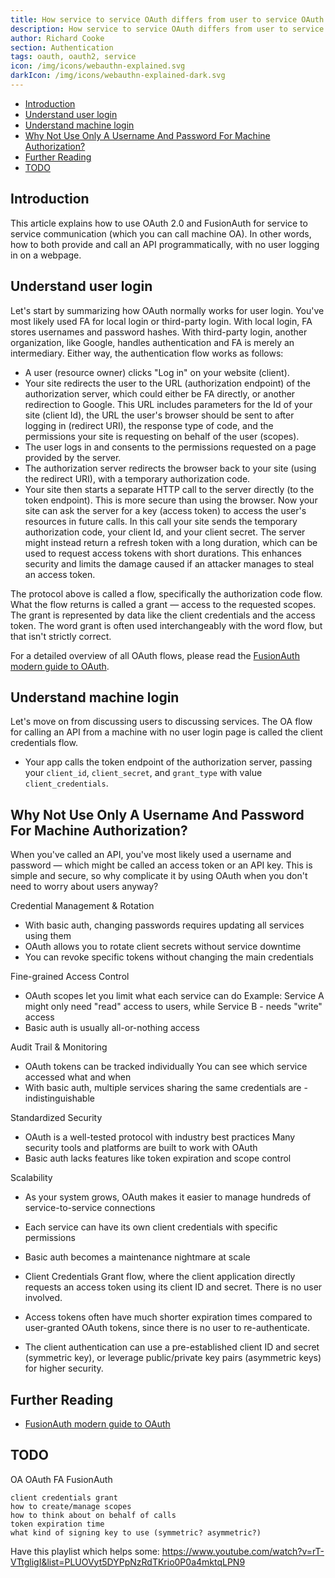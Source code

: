 ```yaml
---
title: How service to service OAuth differs from user to service OAuth
description: How service to service OAuth differs from user to service OAuth
author: Richard Cooke
section: Authentication
tags: oauth, oauth2, service
icon: /img/icons/webauthn-explained.svg
darkIcon: /img/icons/webauthn-explained-dark.svg
---
```


- [Introduction](#introduction)
- [Understand user login](#understand-user-login)
- [Understand machine login](#understand-machine-login)
- [Why Not Use Only A Username And Password For Machine Authorization?](#why-not-use-only-a-username-and-password-for-machine-authorization)
- [Further Reading](#further-reading)
- [TODO](#todo)

## Introduction

This article explains how to use OAuth 2.0 and FusionAuth for service to service communication (which you can call machine OA). In other words, how to both provide and call an API programmatically, with no user logging in on a webpage.

## Understand user login

Let's start by summarizing how OAuth normally works for user login. You've most likely used FA for local login or third-party login. With local login, FA stores usernames and password hashes. With third-party login, another organization, like Google, handles authentication and FA is merely an intermediary. Either way, the authentication flow works as follows:

- A user (resource owner) clicks "Log in" on your website (client).
- Your site redirects the user to the URL (authorization endpoint) of the authorization server, which could either be FA directly, or another redirection to Google. This URL includes parameters for the Id of your site (client Id), the URL the user's browser should be sent to after logging in (redirect URI), the response type of code, and the permissions your site is requesting on behalf of the user (scopes).
- The user logs in and consents to the permissions requested on a page provided by the server.
- The authorization server redirects the browser back to your site (using the redirect URI), with a temporary authorization code.
- Your site then starts a separate HTTP call to the server directly (to the token endpoint). This is more secure than using the browser. Now your site can ask the server for a key (access token) to access the user's resources in future calls. In this call your site sends the temporary authorization code, your client Id, and your client secret. The server might instead return a refresh token with a long duration, which can be used to request access tokens with short durations. This enhances security and limits the damage caused if an attacker manages to steal an access token.

The protocol above is called a flow, specifically the authorization code flow. What the flow returns is called a grant — access to the requested scopes. The grant is represented by data like the client credentials and the access token. The word grant is often used interchangeably with the word flow, but that isn't strictly correct.

For a detailed overview of all OAuth flows, please read the [FusionAuth modern guide to OAuth](https://fusionauth.io/resources/the-modern-guide-to-oauth.pdf).

## Understand machine login

Let's move on from discussing users to discussing services. The OA flow for calling an API from a machine with no user login page is called the client credentials flow.

- Your app calls the token endpoint of the authorization server, passing your `client_id`, `client_secret`, and `grant_type` with value `client_credentials`.

## Why Not Use Only A Username And Password For Machine Authorization?

When you've called an API, you've most likely used a username and password — which might be called an access token or an API key. This is simple and secure, so why complicate it by using OAuth when you don't need to worry about users anyway?

Credential Management & Rotation

- With basic auth, changing passwords requires updating all services using them
- OAuth allows you to rotate client secrets without service downtime
- You can revoke specific tokens without changing the main credentials

Fine-grained Access Control

- OAuth scopes let you limit what each service can do
Example: Service A might only need "read" access to users, while Service B - needs "write" access
- Basic auth is usually all-or-nothing access

Audit Trail & Monitoring

- OAuth tokens can be tracked individually
You can see which service accessed what and when
- With basic auth, multiple services sharing the same credentials are - indistinguishable

Standardized Security

- OAuth is a well-tested protocol with industry best practices
Many security tools and platforms are built to work with OAuth
- Basic auth lacks features like token expiration and scope control

Scalability

- As your system grows, OAuth makes it easier to manage hundreds of service-to-service connections
- Each service can have its own client credentials with specific permissions
- Basic auth becomes a maintenance nightmare at scale




- Client Credentials Grant flow, where the client application directly requests an access token using its client ID and secret. There is no user involved.
- Access tokens often have much shorter expiration times compared to user-granted OAuth tokens, since there is no user to re-authenticate.
- The client authentication can use a pre-established client ID and secret (symmetric key), or leverage public/private key pairs (asymmetric keys) for higher security.




## Further Reading

- [FusionAuth modern guide to OAuth](https://fusionauth.io/resources/the-modern-guide-to-oauth.pdf)

## TODO

OA OAuth
FA FusionAuth

    client credentials grant
    how to create/manage scopes
    how to think about on behalf of calls
    token expiration time
    what kind of signing key to use (symmetric? asymmetric?)

Have this playlist which helps some: https://www.youtube.com/watch?v=rT-VTtgligI&list=PLUOVyt5DYPpNzRdTKrio0P0a4mktqLPN9
